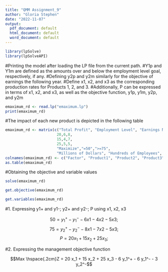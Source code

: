 ---
title: "QMM Assignment_9"
author: "Gloria Stephen"
date: "2022-11-07"
output:
  pdf_document: default
  html_document: default
  word_document: default
---


```{r}
library(lpSolve)
library(lpSolveAPI)
```
#Printing the model after loading the LP file from the current path.
#Y1p and Y1m are defined as the amounts over and below the employment level goal, respectively, if any.
#Defining y2p and y2m similarly for the objective of earnings the following year.
#Define x1, x2, and x3 as the corresponding production rates for Products 1, 2, and 3.
#Additionally, P can be expressed in terms of x1, x2, and x3, as well as the objective function, y1p, y1m, y2p, and y2m

```{r}
emaximum_rd <- read.lp("emaximum.lp")
print(emaximum_rd)
```
#The impact of each new product is depicted in the following table 
```{r}
emaximum_rd <- matrix(c("Total Profit", "Employment Level", "Earnings Next Year",
                       20,6,8,
                       15,4,7,
                       25,5,5,
                       "Maximize","=50",">=75",
                       "Millions of Dollars", "Hundreds of Employees", "Millions of Dollars"), ncol=6, byrow = F)
colnames(emaximum_rd) <- c("Factor", "Product1", "Product2", "Product3", "Goal", "Units")
as.table(emaximum_rd)
```

#Obtaining the objective and variable values 
```{r}
solve(emaximum_rd)
```

```{r}
get.objective(emaximum_rd)
```

```{r}
get.variables(emaximum_rd)
```


#1. Expressing  y1+ and y1-; y2+ and y2-; P using x1, x2, x3

$$ 50 = y_1^+ - y_1^- - 6 x1 - 4 x2 - 5 x3 ;$$
$$ 75 = y_2^+ - y_2^- - 8 x1 - 7 x2 - 5 x3;$$
$$P = 20 x_1 + 15 x_2 + 25 x_3;$$

#2. Expressing the management objective function

$$Max \hspace{.2cm}Z = 20 x_1 + 15 x_2 + 25 x_3 - 6 y_1^+ - 6 y_1^- - 3 y_2^-$$
               